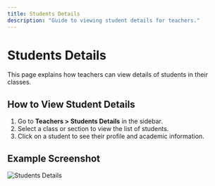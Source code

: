 ```yaml
---
title: Students Details
description: "Guide to viewing student details for teachers."
---
```


# Students Details

This page explains how teachers can view details of students in their classes.

## How to View Student Details

1. Go to **Teachers > Students Details** in the sidebar.
2. Select a class or section to view the list of students.
3. Click on a student to see their profile and academic information.

## Example Screenshot

![Students Details](../assets/teachers-students-details.png) 